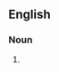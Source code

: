 ==English==

===Noun===
{{en-noun|head=[[order]] [[in]] [[council]]|orders in council}}

#{{alternative spelling of|order-in-council|lang=en}}